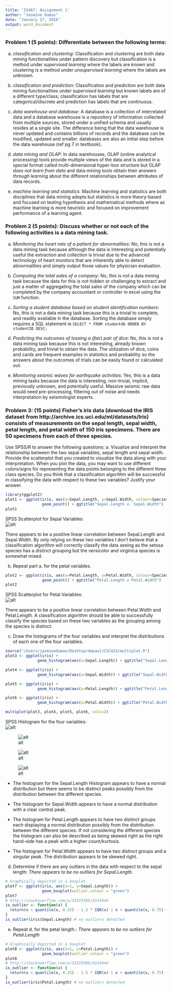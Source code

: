 ```yaml
---
title: 'IS467: Assignment 1'
author: "Jasmine Dumas"
date: "January 17, 2016"
output: word_document
---
```


### Problem 1 (5 points): Differentiate between the following terms:  

a. *classification and clustering*: Classification and clustering are both data mining functionalities under pattern discovery but classification is a method under _supervised learning_ where the labels are *known* and clustering is a method under _unsupervised learning_ where the labels are *unknown*.
	
b. *classification and prediction*: Classification and prediction are both data mining functionalities under _supervised learning_ but known labels are of a different type/class; classification has labels that are categorical/discrete and prediction has labels that are continuous.
	
c. *data warehouse and database*: A database is a collection of interrelated data and a database warehouse is a repository of information collected from multiple sources, stored under a unified schema and usually resides at a single site. The difference being that the data warehouse is never updated and contains billions of records and the database can be modified, updated and smaller. databases are also an initial step before the data warehouse (ref pg 7 in textbook).
	
d. *data mining and OLAP*: In data warehouses, OLAP (online analytical processing) tools provide multiple views of the data and is stored in a special format called multi-dimensional hyper-box structure but OLAP *does not learn from data* and data mining tools obtain their answers *through learning* about the different relationships between attributes of data records.
	
e. *machine learning and statistics*: Machine learning and statistics are both disciplines that data mining adopts but statistics is more theory-based and focused on testing hypothesis and mathematical methods where as machine learning is more heuristic and focused on improvement performance of a learning agent.

### Problem 2 (5 points): Discuss whether or not each of the following activities is a data mining task. 

a. *Monitoring the heart rate of a patient for abnormalities*: No, this is not a data mining task because although the data is interesting and potentially useful the extraction and collection is trivial due to the advanced technology of heart monitors that are inherently able to detect abnormalities and simply output those values for physician evaluation.

b. *Computing the total sales of a company*: No, this is not a data mining task because the data for this is not hidden or challenging to extract and just a matter of aggregating the total sales of the company which can be completed by the company accountant or controller in excel using the `SUM` function.

c. *Sorting a student database based on student identification numbers*: No, this is not a data mining task because this is a trivial to complete, and readily available in the database. Sorting the database simply requires a SQL statement ie `SELECT * FROM studentdb ORDER BY studentID DESC;`

d. *Predicting the outcomes of tossing a (fair) pair of dice*: No, this is not a data mining task because this is not interesting, already known probability, and trivial to obtain the data. The utilization of dice, coins and cards are frequent examples in statistics and probability so the answers about the outcomes of trials can be easily found or calculated out.

e. *Monitoring seismic waves for earthquake activities*: Yes, this is a data mining tasks because the data is interesting, non-trivial, implicit, previously unknown, and potentially useful. Massive seismic raw data would need pre-processing, filtering out of noise and needs interpretation by seismologist experts.

### Problem 3: (15 points) Fisher's iris data (download the IRIS dataset from http://archive.ics.uci.edu/ml/datasets/Iris) consists of measurements on the sepal length, sepal width, petal length, and petal width of 150 iris specimens. There are 50 specimens from each of three species. 

Use SPSS/R to answer the following questions:
a. Visualize and interpret the relationship between the two sepal variables, sepal length and sepal width.  Provide the scatterplot that you created to visualize the data along with your interpretation. When you plot the data, you may want to use different colors/signs for representing the data points belonging to the different three class species. Do you think that a classification algorithm will be successful in classifying the data with respect to these two variables? Justify your answer.

```r
library(ggplot2)
plot1 <- ggplot(iris, aes(x=Sepal.Length, y=Sepal.Width, colour=Species)) +
                geom_point() + ggtitle("Sepal.Length v. Sepal.Width")
plot1
```

SPSS Scatterplot for Sepal Variables:       
![alt](/Users/jasminedumas/Desktop/depaul/IS467/HW1_sepal_scatterplot.png)

There appears to be a positive linear correlation between Sepal.Length and Sepal.Width. By only relying on these two variables I don't believe that a classification algorithm will correctly classify the data seeing as the setosa species has a distinct grouping but the versicolor and virginica species is somewhat mixed.

b. Repeat part a. for the petal variables. 
```r
plot2 <- ggplot(iris, aes(x=Petal.Length, y=Petal.Width, colour=Species)) +
                geom_point() + ggtitle("Petal.Length v Petal.Width")
plot2
```

SPSS Scatterplot for Petal Variables:       
![alt](/Users/jasminedumas/Desktop/depaul/IS467/HW1_petal_scatterplot.png)

There appears to be a positive linear correlation between Petal.Width and Petal.Length. A classification algorithm should be able to successfully classify the species based on these two variables as the grouping among the species is distinct.

c. Draw the histograms of the four variables and interpret the distributions of each one of the four variables.

```r
source("/Users/jasminedumas/Desktop/depaul/CSC423/multiplot.R")
plot3 <- ggplot(iris) +
              geom_histogram(aes(x=Sepal.Length)) + ggtitle("Sepal.Length Histogram")

plot4 <- ggplot(iris) +
              geom_histogram(aes(x=Sepal.Width)) + ggtitle("Sepal.Width Histogram")

plot5 <- ggplot(iris) +
              geom_histogram(aes(x=Petal.Length)) + ggtitle("Petal.Length Histogram")

plot6 <- ggplot(iris) +
              geom_histogram(aes(x=Petal.Width)) + ggtitle("Petal.Width Histogram")

multiplot(plot3, plot4, plot5, plot6, cols=2)

```

SPSS Histogram for the four variables:       
![alt](/Users/jasminedumas/Desktop/depaul/IS467/HW1_sepal-length_hist.png)

![alt](/Users/jasminedumas/Desktop/depaul/IS467/HW1_sepal-width_hist.png)

![alt](/Users/jasminedumas/Desktop/depaul/IS467/HW1_petal-length_hist.png)

![alt](/Users/jasminedumas/Desktop/depaul/IS467/HW1_petal-width_hist.png)

* The histogram for the Sepal.Length Histogram appears to have a normal distribution but there seems to be distinct peaks possibly from the distribution between the different species.

* The histogram for Sepal.Width appears to have a normal distribution with a clear central peak.

* The histogram for Petal.Length appears to have two distinct groups each displaying a normal distribution possibly from the distribution between the different species. If not considering the different species the histogram can also be described as being skewed right as the right hand-side has a peak with a higher count/kurtosis.

* The histogram for Petal.Width appears to have two distinct groups and a singular peak. The distribution appears to be skewed right.


d. Determine if there are any outliers in the data with respect to the sepal length: _There appears to be no outliers for Sepal.Length._ 

```r
# Graphically depicted in a boxplot
plot7 <- ggplot(iris, aes(x=1, y=Sepal.Length)) +
                geom_boxplot(outlier.colour = "green")
plot7
# http://stackoverflow.com/a/33525389/4143444
is_outlier <- function(x) {
  return(x < quantile(x, 0.25) - 1.5 * IQR(x) | x > quantile(x, 0.75) + 1.5 * IQR(x))
}
is_outlier(iris$Sepal.Length) # no outliers detected
```

e. Repeat d. for the petal length.: _There appears to be no outliers for Petal.Length_

```r
# Graphically depicted in a boxplot
plot8 <- ggplot(iris, aes(x=1, y=Petal.Length)) +
                geom_boxplot(outlier.colour = "green")
plot8
# http://stackoverflow.com/a/33525389/4143444
is_outlier <- function(x) {
  return(x < quantile(x, 0.25) - 1.5 * IQR(x) | x > quantile(x, 0.75) + 1.5 * IQR(x))
}
is_outlier(iris$Petal.Length) # no outliers detected
```

